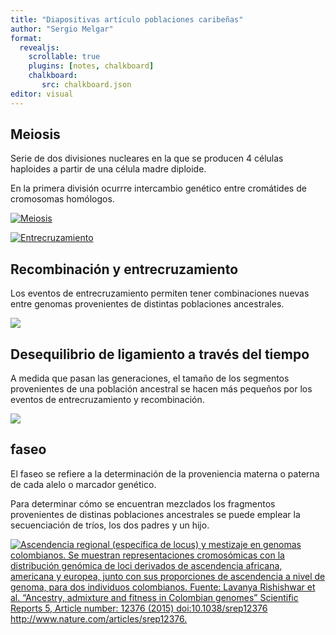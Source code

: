 ```yaml
---
title: "Diapositivas artículo poblaciones caribeñas"
author: "Sergio Melgar"
format: 
  revealjs:
    scrollable: true
    plugins: [notes, chalkboard]
    chalkboard:
       src: chalkboard.json
editor: visual
---
```


## Meiosis

Serie de dos divisiones nucleares en la que se producen 4 células haploides a partir de una célula madre diploide.

En la primera división ocurrre intercambio genético entre cromátides de cromosomas homólogos.

[![Meiosis](https://upload.wikimedia.org/wikipedia/commons/7/74/Meiosis_Stages.svg)](https://commons.wikimedia.org/wiki/File:Meiosis_Stages.svg)

[![Entrecruzamiento](https://upload.wikimedia.org/wikipedia/commons/8/86/Synapsis_and_Crossing_Over_with_Labels.png)](https://commons.wikimedia.org/wiki/File:Synapsis_and_Crossing_Over_with_Labels.png)

## Recombinación y entrecruzamiento

Los eventos de entrecruzamiento permiten tener combinaciones nuevas entre genomas provenientes de distintas poblaciones ancestrales.

[![](https://upload.wikimedia.org/wikipedia/commons/a/a3/Schematic_representation_of_genomic_mosaicism_as_a_result_of_ancestral_admixture.gif)](https://commons.wikimedia.org/wiki/File:Schematic_representation_of_genomic_mosaicism_as_a_result_of_ancestral_admixture.gif)

## Desequilibrio de ligamiento a través del tiempo

A medida que pasan las generaciones, el tamaño de los segmentos provenientes de una población ancestral se hacen más pequeños por los eventos de entrecruzamiento y recombinación.

[![](https://upload.wikimedia.org/wikipedia/commons/c/c8/Linkage_and_Linkage_Disequilibrium.png)](https://commons.wikimedia.org/wiki/File:Linkage_and_Linkage_Disequilibrium.png)

## faseo

El faseo se refiere a la determinación de la proveniencia materna o paterna de cada alelo o marcador genético.

Para determinar cómo se encuentran mezclados los fragmentos provenientes de distinas poblaciones ancestrales se puede emplear la secuenciación de tríos, los dos padres y un hijo.

[![Ascendencia regional (específica de locus) y mestizaje en genomas colombianos. Se muestran representaciones cromosómicas con la distribución genómica de loci derivados de ascendencia africana, americana y europea, junto con sus proporciones de ascendencia a nivel de genoma, para dos individuos colombianos. Fuente: Lavanya Rishishwar et al. "Ancestry, admixture and fitness in Colombian genomes" Scientific Reports 5, Article number: 12376 (2015) doi:10.1038/srep12376 http://www.nature.com/articles/srep12376.](https://upload.wikimedia.org/wikipedia/commons/c/c0/Regional_%28locus-specific%29_ancestry_and_admixture_in_Colombian_genomes.jpg)](https://commons.wikimedia.org/wiki/File:Regional_(locus-specific)_ancestry_and_admixture_in_Colombian_genomes.jpg)
